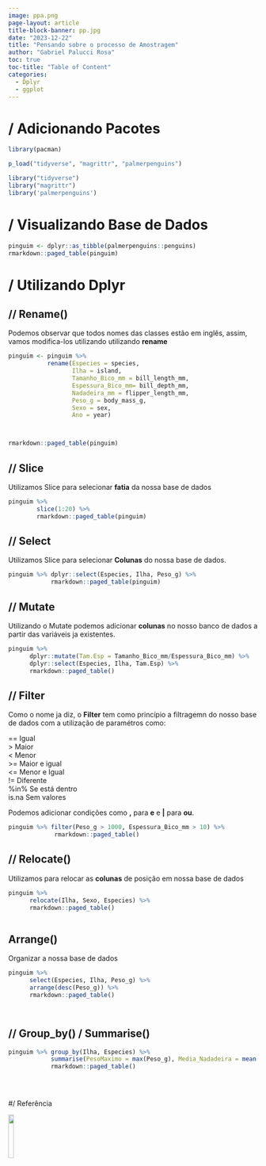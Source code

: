 ```yaml
---
image: ppa.png
page-layout: article
title-block-banner: pp.jpg
date: "2023-12-22"
title: "Pensando sobre o processo de Amostragem"
author: "Gabriel Palucci Rosa"
toc: true
toc-title: "Table of Content"
categories:
  - Dplyr
  - ggplot
---
```


# / Adicionando Pacotes

```r

library(pacman)

p_load("tidyverse", "magrittr", "palmerpenguins")

library("tidyverse")
library("magrittr")
library('palmerpenguins')

```

# / Visualizando Base de Dados

```r


pinguim <- dplyr::as_tibble(palmerpenguins::penguins)
rmarkdown::paged_table(pinguim)
```

# / Utilizando Dplyr

## // Rename()

Podemos observar que todos nomes das classes estão em inglês, assim, vamos modifica-los utilizando utilizando **rename**

```r

pinguim <- pinguim %>% 
           rename(Especies = species, 
                  Ilha = island,
                  Tamanho_Bico_mm = bill_length_mm,
                  Espessura_Bico_mm= bill_depth_mm,
                  Nadadeira_mm = flipper_length_mm,
                  Peso_g = body_mass_g,
                  Sexo = sex,
                  Ano = year)



rmarkdown::paged_table(pinguim)

```

## // Slice

Utilizamos Slice para selecionar **fatia** da nossa base de dados

```r


pinguim %>% 
        slice(1:20) %>%
        rmarkdown::paged_table(pinguim)

```

## // Select

Utilizamos Slice para selecionar **Colunas** do nossa base de dados.

```r

pinguim %>% dplyr::select(Especies, Ilha, Peso_g) %>%
            rmarkdown::paged_table(pinguim)

```

## // Mutate

Utilizando o Mutate podemos adicionar **colunas** no nosso banco de dados a partir das variáveis ja existentes.

```r


pinguim %>% 
      dplyr::mutate(Tam.Esp = Tamanho_Bico_mm/Espessura_Bico_mm) %>%
      dplyr::select(Especies, Ilha, Tam.Esp) %>%
      rmarkdown::paged_table()

```

## // Filter

Como o nome ja diz, o **Filter** tem como princípio a filtragemn do nosso base de dados com a utilização de paramétros como:

== Igual\
\> Maior\
\< Menor\
\>= Maior e igual\
\<= Menor e Igual\
!= Diferente\
%in% Se está dentro\
is.na Sem valores

Podemos adicionar condições como **,** para **e** e **\|** para **ou**.

```r


pinguim %>% filter(Peso_g > 1000, Espessura_Bico_mm > 10) %>% 
             rmarkdown::paged_table()                 

```

## // Relocate()

Utilizamos para relocar as **colunas** de posição em nossa base de dados

```r
  

pinguim %>% 
      relocate(Ilha, Sexo, Especies) %>%
      rmarkdown::paged_table()                 



```

## Arrange()

Organizar a nossa base de dados

```r

pinguim %>% 
      select(Especies, Ilha, Peso_g) %>% 
      arrange(desc(Peso_g)) %>%
      rmarkdown::paged_table()                 




```

## // Group_by() / Summarise()

```r

pinguim %>% group_by(Ilha, Especies) %>%
            summarise(PesoMaximo = max(Peso_g), Media_Nadadeira = mean(Nadadeira_mm)) %>%
            rmarkdown::paged_table()                 

            
  

```

#/ Referência

[ ](https://github.com/allisonhorst/palmerpenguins)

![](https://www.tidyverse.org/images/hex-tidyverse.png){width="15%"}
